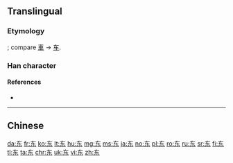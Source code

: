 {{also|東}}<!-- may be replaced by zh-forms -->
==Translingual==

===Etymology===
{{Han simp|東}}; compare [[車]] → [[车]].

===Han character===
{{Han char|rn=1|rad=一|as=04|sn=5|four=40904|canj=KD}}

====References====
* {{Han ref|kx=0078.021|hdz=10017.050|uh=4E1C|ud=19996}}

----
==Chinese==
{{zh-see|東}}

[[da:东]]
[[fr:东]]
[[ko:东]]
[[lt:东]]
[[hu:东]]
[[mg:东]]
[[ms:东]]
[[ja:东]]
[[no:东]]
[[pl:东]]
[[ro:东]]
[[ru:东]]
[[sr:东]]
[[fi:东]]
[[tl:东]]
[[ta:东]]
[[chr:东]]
[[uk:东]]
[[vi:东]]
[[zh:东]]